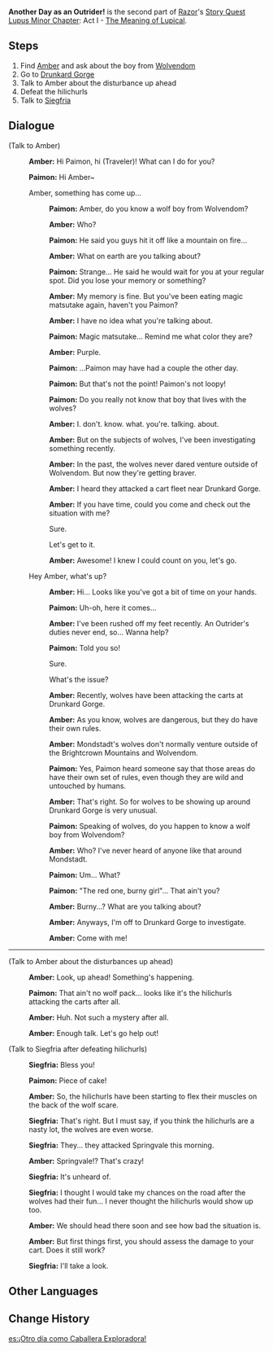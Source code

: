 {{Quest Infobox
|id            = 00452
|image         = Story Quest Another Day as an Outrider!.png
|type          = Story
|chapter       = Lupus Minor Chapter
|actNum        = I
|part          = 2
|act           = The Meaning of Lupical
|character     = Razor
|description   = On your last legs from being attacked by an enormous slime, you were rescued by a young man named [[Razor]]. Razor, who calls a wolf pack family, mentioned a "red one, burny girl." You have your guesses as to who that is...
|startLocation = [[Starfell Valley]], [[Mondstadt]]
|prev          = Wolves' Territory
|next          = Ravaged by Wolves
|exp           = 275
|mora          = 10,000
|other         = {{Card|Adventurer's Experience|5}}{{Card|Mystic Enhancement Ore|2}}
|characters    = Amber;Paimon;Siegfria;Traveler
|voiced        = yes
}}
'''Another Day as an Outrider!''' is the second part of [[Razor]]'s [[Story Quest]] [[Lupus Minor Chapter]]: Act I - [[The Meaning of Lupical]].

==Steps==
#Find [[Amber]] and ask about the boy from [[Wolvendom]]
#Go to [[Drunkard Gorge]]
#Talk to Amber about the disturbance up ahead
#Defeat the hilichurls
#Talk to [[Siegfria]]

==Dialogue==
{{dialogue start}}
;(Talk to Amber)
:{{A|vo rzlq002 1 ambor 01.ogg}} '''Amber:''' Hi Paimon, hi (Traveler)! What can I do for you?
:{{A|vo rzlq002 1 paimon 01.ogg}} '''Paimon:''' Hi Amber~
:{{DIcon}} Amber, something has come up...
::{{A|vo rzlq002 1 paimon 02a.ogg}} '''Paimon:''' Amber, do you know a wolf boy from Wolvendom?
::{{A|vo rzlq002 1 ambor 01a.ogg}} '''Amber:''' Who?
::{{A|vo rzlq002 1 paimon 02a 1.ogg}} '''Paimon:''' He said you guys hit it off like a mountain on fire...
::{{A|vo rzlq002 1 ambor 01a 1.ogg}} '''Amber:''' What on earth are you talking about?
::{{A|vo rzlq002 1 paimon 02a 2.ogg}} '''Paimon:''' Strange... He said he would wait for you at your regular spot. Did you lose your memory or something?
::{{A|vo rzlq002 1 ambor 01a 2.ogg}} '''Amber:''' My memory is fine. But you've been eating magic matsutake again, haven't you Paimon?
::{{A|vo rzlq002 1 ambor 01a 3.ogg}} '''Amber:''' I have no idea what you're talking about.
::{{A|vo rzlq002 1 paimon 02a 3.ogg}} '''Paimon:''' Magic matsutake... Remind me what color they are?
::{{A|vo rzlq002 1 ambor 01a 4.ogg}} '''Amber:''' Purple.
::{{A|vo rzlq002 1 paimon 02a 4.ogg}} '''Paimon:''' ...Paimon may have had a couple the other day.
::{{A|vo rzlq002 1 paimon 02a 5.ogg}} '''Paimon:''' But that's not the point! Paimon's not loopy!
::{{A|vo rzlq002 1 paimon 02a 6.ogg}} '''Paimon:''' Do you really not know that boy that lives with the wolves?
::{{A|vo rzlq002 1 ambor 01a 5.ogg}} '''Amber:''' I. don't. know. what. you're. talking. about.
::{{A|vo rzlq002 1 ambor 01a 6.ogg}} '''Amber:''' But on the subjects of wolves, I've been investigating something recently.
::{{A|vo rzlq002 1 ambor 01a 7.ogg}} '''Amber:''' In the past, the wolves never dared venture outside of Wolvendom. But now they're getting braver.
::{{A|vo rzlq002 1 ambor 01a 8.ogg}} '''Amber:''' I heard they attacked a cart fleet near Drunkard Gorge.
::{{A|vo rzlq002 1 ambor 01a 9.ogg}} '''Amber:''' If you have time, could you come and check out the situation with me?
::{{DIcon}} Sure.
::{{DIcon}} Let's get to it.
::{{A|vo rzlq002 1 ambor 01a 10.ogg}} '''Amber:''' Awesome! I knew I could count on you, let's go.
:{{DIcon}} Hey Amber, what's up?
::{{A|vo rzlq002 1 ambor 01b.ogg}} '''Amber:''' Hi... Looks like you've got a bit of time on your hands.
::{{A|vo rzlq002 1 paimon 02b.ogg}} '''Paimon:''' Uh-oh, here it comes...
::{{A|vo rzlq002 1 ambor 01b 1.ogg}} '''Amber:''' I've been rushed off my feet recently. An Outrider's duties never end, so... Wanna help?
::{{A|vo rzlq002 1 paimon 02b 1.ogg}} '''Paimon:''' Told you so!
::{{DIcon}} Sure.
::{{DIcon}} What's the issue?
::{{A|vo rzlq002 1 ambor 01b 2.ogg}} '''Amber:''' Recently, wolves have been attacking the carts at Drunkard Gorge.
::{{A|vo rzlq002 1 ambor 01b 3.ogg}} '''Amber:''' As you know, wolves are dangerous, but they do have their own rules.
::{{A|vo rzlq002 1 ambor 01b 4.ogg}} '''Amber:''' Mondstadt's wolves don't normally venture outside of the Brightcrown Mountains and Wolvendom.
::{{A|vo rzlq002 1 paimon 02b 2.ogg}} '''Paimon:''' Yes, Paimon heard someone say that those areas do have their own set of rules, even though they are wild and untouched by humans.
::{{A|vo rzlq002 1 ambor 01b 5.ogg}} '''Amber:''' That's right. So for wolves to be showing up around Drunkard Gorge is very unusual.
::{{A|vo rzlq002 1 paimon 02b 3.ogg}} '''Paimon:''' Speaking of wolves, do you happen to know a wolf boy from Wolvendom?
::{{A|vo rzlq002 1 ambor 01b 6.ogg}} '''Amber:''' Who? I've never heard of anyone like that around Mondstadt.
::{{A|vo rzlq002 1 paimon 02b 4.ogg}} '''Paimon:''' Um... What?
::{{A|vo rzlq002 1 paimon 02b 5.ogg}} '''Paimon:''' "The red one, burny girl"... That ain't you?
::{{A|vo rzlq002 1 ambor 01b 7.ogg}} '''Amber:''' Burny...? What are you talking about?
::{{A|vo rzlq002 1 ambor 01b 8.ogg}} '''Amber:''' Anyways, I'm off to Drunkard Gorge to investigate.
::{{A|vo rzlq002 1 ambor 01b 9.ogg}} '''Amber:''' Come with me!

----

;(Talk to Amber about the disturbances up ahead)
:{{A|vo rzlq002 3 ambor 01.ogg}} '''Amber:''' Look, up ahead! Something's happening.
:{{A|vo rzlq002 3 paimon 01.ogg}} '''Paimon:''' That ain't no wolf pack... looks like it's the hilichurls attacking the carts after all.
:{{A|vo rzlq002 3 ambor 02.ogg}} '''Amber:''' Huh. Not such a mystery after all.
:{{A|vo rzlq002 3 ambor 03.ogg}} '''Amber:''' Enough talk. Let's go help out!

;(Talk to Siegfria after defeating hilichurls)
:{{A|vo rzlq002 5 siegfria 01.ogg}} '''Siegfria:''' Bless you!
:{{A|vo rzlq002 5 paimon 01.ogg}} '''Paimon:''' Piece of cake!
:{{A|vo rzlq002 5 ambor 01.ogg}} '''Amber:''' So, the hilichurls have been starting to flex their muscles on the back of the wolf scare.
:{{A|vo rzlq002 5 siegfria 02.ogg}} '''Siegfria:''' That's right. But I must say, if you think the hilichurls are a nasty lot, the wolves are even worse.
:{{A|vo rzlq002 5 siegfria 03.ogg}} '''Siegfria:''' They... they attacked Springvale this morning.
:{{A|vo rzlq002 5 ambor 02.ogg}} '''Amber:''' Springvale!? That's crazy!
:{{A|vo rzlq002 5 siegfria 04.ogg}} '''Siegfria:''' It's unheard of.
:{{A|vo rzlq002 5 siegfria 05.ogg}} '''Siegfria:''' I thought I would take my chances on the road after the wolves had their fun... I never thought the hilichurls would show up too.
:{{A|vo rzlq002 5 ambor 03.ogg}} '''Amber:''' We should head there soon and see how bad the situation is.
:{{A|vo rzlq002 5 ambor 04.ogg}} '''Amber:''' But first things first, you should assess the damage to your cart. Does it still work?
:{{A|vo rzlq002 5 siegfria 06.ogg}} '''Siegfria:''' I'll take a look.
{{dialogue end}}

==Other Languages==
{{Other Languages
|en      = Another Day as an Outrider!
|zhs     = 侦察骑士，又一天！
|zhs_rm  = Zhēnchá Qíshì, Yòu Yītiān!
|zht     = 偵察騎士，又一天！
|zht_rm  = Zhēnchá Qíshì, Yòu Yītiān!
|zh_tl   = Scout Knight, Another Day!
|ja      = 偵察騎士、今日も頑張ってるかな？
|ja_rm   = Teisatsu Kishi, Kyou mo Ganbatteru ka na?
|ja_tl   = Scout Knight, Working Hard Today, Too?
|ko      = 또 하루를 시작하는 정찰 기사
|ko_rm   = Tto Haru-reul Sijakhaneun Jeongchal Gisa
|ko_tl   = A Scout Knight to Start Another Day
|es      = ¡Otro día como Caballera Exploradora!
|es_tl   = Another Day as a Scout Knight!
|fr      = Une nouvelle journée pour l'Éclaireuse !
|fr_tl   = A New Day for the Scout!
|ru      = Ещё один день из жизни скаута
|ru_tl   = 
|th      = อีกหนึ่งวันของอัศวินลาดตระเวน!
|th_rm   = 
|th_tl   = 
|vi      = Kỵ Sĩ Trinh Thám, lại là một ngày mới!
|vi_tl   = 
|de      = Ein neuer Tag für einen Kundschafter!
|de_tl   = A New Day for the Outlander!
|id      = Hari yang Baru Bagi Seorang Outrider!
|id_tl   = A New Day For An Outrider!
|pt      = Um Dia Novo como uma Aventureira
|pt_tl   = A New Day as an Adventurer
}}

==Change History==
{{Change History|1.0}}

[[es:¡Otro día como Caballera Exploradora!]]